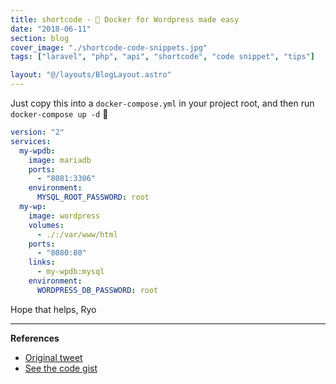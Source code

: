 ```yaml
---
title: shortcode - 🐋 Docker for Wordpress made easy
date: "2018-06-11"
section: blog
cover_image: "./shortcode-code-snippets.jpg"
tags: ["laravel", "php", "api", "shortcode", "code snippet", "tips"]

layout: "@/layouts/BlogLayout.astro"
---
```


Just copy this into a `docker-compose.yml` in your project root, and then run `docker-compose up -d` 🚀

```yml
version: "2"
services:
  my-wpdb:
    image: mariadb
    ports:
      - "8081:3306"
    environment:
      MYSQL_ROOT_PASSWORD: root
  my-wp:
    image: wordpress
    volumes:
      - ./:/var/www/html
    ports:
      - "8080:80"
    links:
      - my-wpdb:mysql
    environment:
      WORDPRESS_DB_PASSWORD: root
```

Hope that helps,
Ryo

---

**References**

- [Original tweet](https://twitter.com/whoisryosuke/status/1006325273900380160)
- [See the code gist](https://gist.github.com/whoisryosuke/77da2fbe1c5ce782a0908cb1e8d17fe7)
